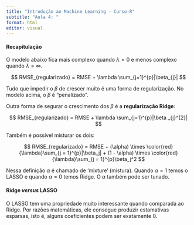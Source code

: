 ```yaml
---
title: "Introdução ao Machine Learning - Curso-R"
subtitle: "Aula 4: "
format: html
editor: visual
---
```


#### Recapitulação

O modelo abaixo fica mais complexo quando $\lambda=0$ e menos complexo quando $\lambda=\infty$.

$$
 RMSE_{regularizado} = RMSE + \lambda \sum_{j=1}^{p}|\beta_{j}|
$$

Tudo que impedir o $\beta$ de crescer muito é uma forma de regularização. No modelo acima, o $\beta$ é "penalizado".

Outra forma de segurar o crescimento dos $\beta$ é a **regularização Ridge**:

$$
 RMSE_{regularizado} = RMSE + \lambda \sum_{j=1}^{p}|\beta _{j}^{2}|
$$

Também é possível misturar os dois:

$$
RMSE_{regularizado} = RMSE + (\alpha) \times \color{red}{\lambda}\sum_{j = 1}^{p}|\beta_j| + (1 - \alpha) \times \color{red}{\lambda}\sum_{j = 1}^{p}\beta_j^2
$$

Nessa definição $\alpha$ é chamado de 'mixture' (mistura). Quando $\alpha=1$ temos o LASSO e quando $\alpha=0$ temos Ridge. O $\alpha$ também pode ser tunado.

#### Ridge *versus* LASSO

O LASSO tem uma propriedade muito interessante quando comparada ao Ridge. Por razões matemáticas, ele consegue produzir estamativas esparsas, isto é, alguns coeficientes podem ser exatamente 0.
